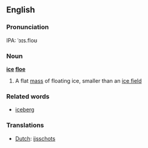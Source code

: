 ==English==
===Pronunciation===
IPA: ˈɔɪs.floʊ

===Noun===
'''[[ice]] [[floe]]'''
#A flat [[mass]] of floating ice, smaller than an [[ice field]]

===Related words===
*[[iceberg]]

=== Translations ===
*[[Dutch]]: [[ijsschots]]